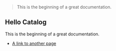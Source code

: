 > This is the beginning of a great documentation.

## Hello Catalog

This is the beginning of a great documentation.

- [A link to another page](/colors)

<ImageSpecimen src="https://www.fillmurray.com/460/300" plain/>